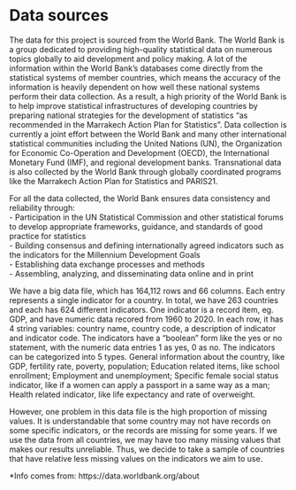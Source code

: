 # Data sources

The data for this project is sourced from the World Bank. The World Bank is a group dedicated to providing high-quality statistical data on numerous topics globally to aid development and policy making. A lot of the information within the World Bank’s databases come directly from the statistical systems of member countries, which means the accuracy of the information is heavily dependent on how well these national systems perform their data collection. As a result, a high priority of the World Bank is to help improve statistical infrastructures of developing countries by preparing national strategies for the development of statistics “as recommended in the Marrakech Action Plan for Statistics”. Data collection is currently a joint effort between the World Bank and many other international statistical communities including the United Nations (UN), the Organization for Economic Co-Operation and Development (OECD), the International Monetary Fund (IMF), and regional development banks. Transnational data is also collected by the World Bank through globally coordinated programs like the Marrakech Action Plan for Statistics and PARIS21.  

For all the data collected, the World Bank ensures data consistency and reliability through:  
  -	Participation in the UN Statistical Commission and other statistical forums to develop      appropriate frameworks, guidance, and standards of good practice for statistics  
  -	Building consensus and defining internationally agreed indicators such as the indicators for the Millennium Development Goals  
  -	Establishing data exchange processes and methods  
  -	Assembling, analyzing, and disseminating data online and in print  

We have a big data file, which has 164,112 rows and 66 columns. Each entry represents a single indicator for a country. In total, we have 263 countries and each has 624 different indicators. One indicator is a record item, eg. GDP, and have numeric data recored from 1960 to 2020. In each row, it has 4 string variables: country name, country code, a description of indicator and indicator code. The indicators have a “boolean” form like the yes or no statement, with the numeric data entries 1 as yes, 0 as no. The indicators can be categorized into 5 types. 
General information about the country, like GDP, fertility rate, poverty, population; 
Education related items, like school enrollment;
Employment and unemployment;
Specific female social status indicator, like if a women can apply a passport in a same way as a man;
Health related indicator, like life expectancy and rate of overweight.

However, one problem in this data file is the high proportion of missing values. It is understandable that some country may not have records on some specific indicators, or the records are missing for some years. If we use the data from all countries, we may have too many missing values that makes our results unreliable. Thus, we decide to take a sample of countries that have relative less missing values on the indicators we aim to use.

  
*Info comes from: https://data.worldbank.org/about
